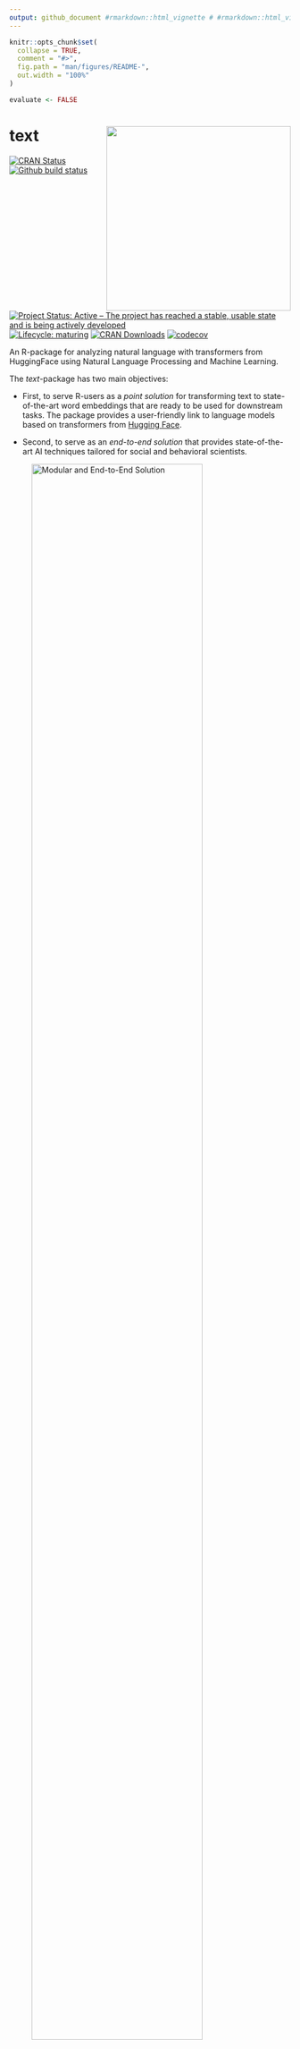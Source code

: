 ```yaml
---
output: github_document #rmarkdown::html_vignette # #rmarkdown::html_vignette
---
```


<!-- README.md is generated from README.Rmd. Please edit that file -->

```r
knitr::opts_chunk$set(
  collapse = TRUE,
  comment = "#>",
  fig.path = "man/figures/README-",
  out.width = "100%"
)

evaluate <- FALSE

```


# text <img src="man/figures/text_logo_animation.gif" align="right" alt="" width="330" />

<!-- badges: start -->
[![CRAN Status](https://www.r-pkg.org/badges/version/text)](https://CRAN.R-project.org/package=text)
[![Github build status](https://github.com/oscarkjell/text/workflows/R-CMD-check/badge.svg)](https://github.com/oscarkjell/text/actions)
[![Project Status: Active – The project has reached a stable, usable state and is being actively developed](https://www.repostatus.org/badges/latest/active.svg)](https://www.repostatus.org/#active)
[![Lifecycle: maturing](https://img.shields.io/badge/lifecycle-maturing-blue.svg)](https://lifecycle.r-lib.org/articles/stages.html#maturing-1)
[![CRAN Downloads](https://cranlogs.r-pkg.org/badges/grand-total/text)](https://CRAN.R-project.org/package=text)
[![codecov](https://codecov.io/gh/oscarkjell/text/branch/master/graph/badge.svg?)](https://app.codecov.io/gh/oscarkjell/text)
<!-- badges: end -->

An R-package for analyzing natural language with transformers from HuggingFace using Natural Language Processing and Machine Learning.

The *text*-package has two main objectives:

* First, to serve R-users as a *point solution* for transforming text to state-of-the-art word embeddings that are ready to be used for downstream tasks. The package provides a user-friendly link to language models based on transformers from [Hugging Face](https://huggingface.co/).

* Second, to serve as an *end-to-end solution* that provides state-of-the-art AI techniques tailored for social and behavioral scientists.  

![Modular and End-to-End Solution](man/figures/modular_end_solution.png){width=85%}

*Text* is created through a collaboration between psychology and computer science to address research needs and ensure state-of-the-art techniques. It provides powerful functions tailored to test research hypotheses in social and behavior sciences for both relatively small and large datasets. *Text* is continuously tested on Ubuntu, Mac OS and Windows using the latest stable R version.

Please reference our tutorial article when using the package: [The text-package: An R-package for Analyzing and Visualizing Human Language Using Natural Language Processing and Deep Learning](https://osf.io/preprints/psyarxiv/293kt/).


### Short installation guide
Most users simply need to run below installation code. 
For those experiencing problems or want more alternatives, please see the [Extended Installation Guide](https://www.r-text.org/articles/huggingface_in_r_extended_installation_guide.html).

For the text-package to work, you first have to install the text-package in R, and then make it work with text required python packages. 

1. Install text-version (at the moment the second step only works using the development version of text from GitHub).

[GitHub](https://github.com/) development version:

``` r
# install.packages("devtools")
devtools::install_github("oscarkjell/text")
```

[CRAN](https://CRAN.R-project.org/package=text) version:

``` r
install.packages("text")
```

2. Install and initialize text required python packages:

``` r
library(text)

# Install text required python packages in a conda environment (with defaults).
textrpp_install()

# Initialize the installed conda environment.
# save_profile = TRUE saves the settings so that you don't have to run textrpp_initialize() after restarting R. 
textrpp_initialize(save_profile = TRUE)
```


### Point solution for transforming text to embeddings
Recent significant advances in NLP research have resulted in improved representations of human language (i.e., language models). These language models have produced big performance gains in tasks related to understanding human language. Text are making these SOTA models  easily accessible through an interface to [HuggingFace](https://huggingface.co/docs/transformers/index) in Python.

*Text* provides many of the contemporary state-of-the-art language models that are based on deep learning to model word order and context. Multilingual language models can also represent several languages; multilingual BERT comprises *104 different languages*. 

*Table 1. Some of the available language models*
``` r
library(magrittr)

Models <- c("'bert-base-uncased'",
            "'roberta-base'",
            "'distilbert-base-cased'",
            "'bert-base-multilingual-cased'",
            "'xlm-roberta-large'"
            )

References <- c("[Devlin et al. 2019](https://aclanthology.org/N19-1423/)",
                "[Liu et al. 2019](https://arxiv.org/abs/1907.11692)",
                "[Sahn et al., 2019](https://arxiv.org/abs/1910.01108)",
                "[Devlin et al. 2019](https://aclanthology.org/N19-1423/)",
                "[Liu et al](https://arxiv.org/pdf/1907.11692)"
                )

Layers <- c("12",
            "12", 
            "6",
            "12",
            "24")

Language <- c("English",
              "English", 
              "English",
              "[104 top languages at Wikipedia](https://meta.wikimedia.org/wiki/List_of_Wikipedias)",
              "[100 language](https://huggingface.co/docs/transformers/multilingual)")

Dimensions <- c("768", 
                "768", 
                "768", 
                "768", 
                "1024")

Tables_short <- tibble::tibble(Models, References, Layers, Dimensions, Language)

knitr::kable(Tables_short, caption="", bootstrap_options = c("hover"), full_width = T)
```
  
See [HuggingFace](https://huggingface.co/models/) for a more comprehensive list of models. 


The ```textEmbed()``` function is the main embedding function in text; and can output contextualized embeddings for tokens (i.e., the embeddings for each single word  instance of each text) and texts (i.e., single embeddings per text taken from aggregating all token embeddings of the text).

```r
library(text)
# Transform the text data to BERT word embeddings

# Example text
texts <- c("I feel great!")

# Defaults
embeddings <- textEmbed(texts)
embeddings
```
See [Get Started](https://www.r-text.org/articles/text.html) for more information. 

### Language Analysis Tasks
It is also possible to access many language analysis tasks such as textClassify(), textGeneration(), and textTranslate().

```r
library(text)

# Generate text from the prompt "I am happy to"
generated_text <- textGeneration("I am happy to",
                                 model = "gpt2")
generated_text
```

For a full list of language analysis tasks supported in text see the [References](https://www.r-text.org/reference/index.html)

### An end-to-end package
*Text* also provides functions to analyse the word embeddings with well-tested machine learning algorithms and statistics. The focus is to analyze and visualize text, and their relation to other text or numerical variables. For example, the `textTrain()` function is used to examine how well the word embeddings from a text can predict a numeric or categorical variable. Another example is functions plotting statistically significant words in the word embedding space.   

```r
library(text) 
# Use data (DP_projections_HILS_SWLS_100) that have been pre-processed with the textProjectionData function; the preprocessed test-data included in the package is called: DP_projections_HILS_SWLS_100
plot_projection <- textProjectionPlot(
  word_data = DP_projections_HILS_SWLS_100,
  y_axes = TRUE,
  title_top = " Supervised Bicentroid Projection of Harmony in life words",
  x_axes_label = "Low vs. High HILS score",
  y_axes_label = "Low vs. High SWLS score",
  position_jitter_hight = 0.5,
  position_jitter_width = 0.8
)
plot_projection$final_plot

```


### Featured Bluesky Post

```r
cat('
<blockquote class="bluesky-embed" data-bluesky-uri="at://did:plc:tiigom2z6lcqsibxsgjdfea4/app.bsky.feed.post/3lduzt3lob22q" data-bluesky-cid="bafyreifgniodm6xkwh6g5ha4xe2663ohau56fy7nxulnkkhsouxkgq7q3y">
<p lang="en">Version 1.3 of the #r-text package is now available from #CRAN. 

This new version makes it easier to apply pre-trained language assessments from the #LBAM-library (r-text.org/articles/LBA...).

#mlsky #PsychSciSky #Statistics #PsychSciSky #StatsSky #NLP<br><br><a href="https://bsky.app/profile/did:plc:tiigom2z6lcqsibxsgjdfea4/post/3lduzt3lob22q?ref_src=embed">[image or embed]</a></p>&mdash; Oscar Kjell (<a href="https://bsky.app/profile/did:plc:tiigom2z6lcqsibxsgjdfea4?ref_src=embed">@oscarkjell.bsky.social</a>) <a href="https://bsky.app/profile/did:plc:tiigom2z6lcqsibxsgjdfea4/post/3lduzt3lob22q?ref_src=embed">Dec 22, 2024 at 9:48</a>
</blockquote>
<script async src="https://embed.bsky.app/static/embed.js" charset="utf-8"></script>
')

```

